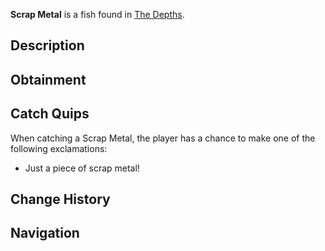 {{FishInfobox
|image          = Scrap Metal.png
|rarity         = Trash
|sea            = First Sea
|location       = [[The Depths]]
|sublocation    = 
|sources        = Crab Cage, Fishing Rod
|radar_location = 
|xp             = 20
|weather        = 
|time           = Day
|season         = 
|bait           = 
|base_weight    = 5
|base_value     = 40
|weight_range   = 4
|base_chance    = 32
|base_resil     = 100
}}
'''Scrap Metal''' is a {{Rarity|Trash}} fish found in [[The Depths]].

== Description ==
{{Description|Just a piece of metal.|Bestiary Entry}}

== Obtainment ==
{{Fish Availability|
The Depths
The Depths/Absolute Darkness
|top_rods      = 
Astralhook Rod\216389.21\18187.76;
Ethereal Prism Rod\207532.43\15944.55;
Leviathan's Fang Rod\193117.87\10249.05;
Fast Rod\183977.86\7661.3;
No-Life Rod\181962\7576.63;
Training Rod\173201.13\28410.47;
Fortune Rod\115318.58\9692.66;
Nocturnal Rod\28595.59\25711.89;
Seraphic Rod\181245.67\7546.8;
Challenger's Rod\180238.24\7504.85;
Rod Of The Forgotten Fang\165502.78\6891.29;
Blazebringer Rod\164912.3\6866.71;
Free Spirit Rod\158168.18\6585.89;
Verdant Shear Rod\155091.07\6457.76;
Zeus Rod\154693.4\6441.21;
Rod Of The Exalted One\150901.04\7216.6;
Rod Of The Depths\150776.96\6278.13;
Depthseeker Rod\141498.01\5891.77;
Avalanche Rod\127218.06\5297.17;
Trident Rod\125956.11\5244.63;
Volcanic Rod\117493.24\4892.25;
Steady Rod\77180.4\2294.67
|recommended   = Ethereal Prism Rod
}}

== Catch Quips ==
When catching a Scrap Metal, the player has a chance to make one of the following exclamations:
* Just a piece of scrap metal!

== Change History ==
{{Change History|{{subst:Current Version}}}}

== Navigation ==
{{Fish Navbox|The Depths}}